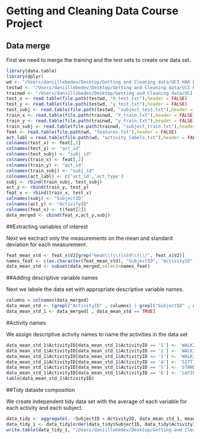 Getting and Cleaning Data Course Project
========================================

## Data merge 

First we need to merge  the training and the test sets to create one data set.
```r
library(data.table)
library(dplyr)
wd <- "/Users/daniillebedev/Desktop/Getting and Cleaning data/UCI HAR Dataset/"
testwd <- "/Users/daniillebedev/Desktop/Getting and Cleaning data/UCI HAR Dataset/test/"
trainwd <- "/Users/daniillebedev/Desktop/Getting and Cleaning data/UCI HAR Dataset/train/"
test_x <- read.table(file.path(testwd, "X_test.txt"),header = FALSE)
test_y <- read.table(file.path(testwd, "y_test.txt"),header = FALSE)
test_subj <- read.table(file.path(testwd, "subject_test.txt"),header = FALSE)
train_x <- read.table(file.path(trainwd, "X_train.txt"),header = FALSE)
train_y <- read.table(file.path(trainwd, "y_train.txt"),header = FALSE)
train_subj <- read.table(file.path(trainwd, "subject_train.txt"),header = FALSE)
feat <- read.table(file.path(wd, "features.txt"),header = FALSE)
act_labl = read.table(file.path(wd, "activity_labels.txt"),header = FALSE)
colnames(test_x) <- feat[,2]
colnames(test_y) <- "act_id"
colnames(test_subj) <- "subj_id"
colnames(train_x) <- feat[,2]
colnames(train_y) <- "act_id"
colnames(train_subj) <- "subj_id"
colnames(act_labl) <- c('act_id','act_type')
subj <- rbind(train_subj, test_subj)
act_y <- rbind(train_y, test_y)
feat_x <- rbind(train_x, test_x)
colnames(subj) <- "SubjectID"
colnames(act_y) <- "ActivityID"
colnames(feat_x) <- t(feat[2])
data_merged <- cbind(feat_x,act_y,subj)
```

##Extracting variables of interest

Next we exctract only the measurements on the mean and standard deviation for each measurement.
```r
feat_mean_std <- feat_x$V2[grep("mean\\(\\)|std\\(\\)", feat_x$V2)]
names_feat <- c(as.character(feat_mean_std), "SubjectID", "ActivityID" )
data_mean_std <- subset(data_merged,select=names_feat)
```


##Adding descriptive variable names 

Next we labele the data set with appropriate descriptive variable names.
```r
columns = colnames(data_merged)
data_mean_std <- (grepl("ActivityID" , columns) | grepl("SubjectID" , columns) | grepl("mean.." , columns) | grepl("std.." , columns))
data_mean_std_1 <- data_merged[ , data_mean_std == TRUE]
```

#Activity names

We assign descriptive activity names to name the activities in the data set
```r
data_mean_std_1$ActivityID[data_mean_std_1$ActivityID == '1'] <- 'WALKING'
data_mean_std_1$ActivityID[data_mean_std_1$ActivityID == '2'] <- 'WALKING_UPSTAIRS'
data_mean_std_1$ActivityID[data_mean_std_1$ActivityID == '3'] <- 'WALKING_DOWNSTAIRS'
data_mean_std_1$ActivityID[data_mean_std_1$ActivityID == '4'] <- 'SITTING'
data_mean_std_1$ActivityID[data_mean_std_1$ActivityID == '5'] <- 'STANDING'
data_mean_std_1$ActivityID[data_mean_std_1$ActivityID == '6'] <- 'LAYING'
table(data_mean_std_1$ActivityID)
```

##Tidy dataste composition

We create independent tidy data set with the average of each variable for each activity and each subject.
```r
data_tidy <- aggregate(. ~SubjectID + ActivityID, data_mean_std_1, mean)
data_tidy_1 <- data_tidy[order(data_tidy$SubjectID, data_tidy$ActivityID),]
write.table(data_tidy_1, "/Users/daniillebedev/Desktop/Getting and Cleaning data/UCI HAR Dataset/Tidy.txt", row.name=FALSE)
```